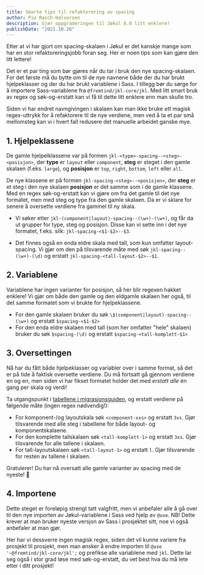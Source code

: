 ```yaml
---
title: Smarte tips til refaktorering av spacing
author: Pio Rasch-Halvorsen
description: Gjør oppgraderingen til Jøkul 8.0 litt enklere!
publishDate: "2021.10.26"
---
```


<Ingress>
    Etter at vi har gjort om spacing-skalaen i Jøkul er det kanskje mange som har en stor refaktoreringsjobb foran seg.
    Her er noen tips som kan gjøre den litt lettere!
</Ingress>

Det er et par ting som bør gjøres når du tar i bruk den nye spacing-skalaen. For det første må du bytte om til de nye navnene både der du har brukt hjelpeklasser og der du har brukt variablene i Sass. I tillegg bør du sørge for å importere Sass-variablene fra `@fremtind/jkl-core/jkl`. Med litt smart bruk av regex og søk-og-erstatt kan vi få til dette litt enklere enn man skulle tro.

Siden vi har endret navngivingen i skalaen kan man ikke bruke _ett_ magisk regex-uttrykk for å refaktorere til de nye verdiene, men ved å ta et par små mellomsteg kan vi i hvert fall redusere det manuelle arbeidet ganske mye.

## 1. Hjelpeklassene

De gamle hjelpelklassene var på formen `jkl-<type>-spacing--<steg>-<posisjon>`, der **type** er `layout` eller `component`, **steg** er steget i den gamle skalaen (f.eks. `large`), og **posisjon** er `top`, `right`, `bottom`, `left` eller `all`.

De nye klassene er på formen `jkl-spacing-<steg>--<posisjon>`, der **steg** er et steg i den nye skalaen **posisjon** er det samme som i de gamle klassene. Med en regex søk-og-erstatt kan vi gjøre om fra det gamle til det nye formatet, men med steg og type fra den gamle skalaen. Da er vi sklare for senere å oversette verdiene fra gammel til ny skala.

-   Vi søker etter `jkl-(component|layout)-spacing--(\w+)-(\w+)`, og får da ut grupper for type, steg og posisjon. Disse kan vi sette inn i det nye formatet, f.eks. slik: `jkl-spacing-<$1-$2>--$3`.

-   Det finnes også en enda eldre skala med tall, som kun omfatter layout-spacing. Vi gjør om den på tilsvarende måte med søk `jkl-spacing--(\w+)-(\d)` og erstatt `jkl-spacing-<tall-layout-$2>--$1`.

## 2. Variablene

Variablene har ingen varianter for posisjon, så her blir regexen hakket enklere! Vi gjør om både den gamle og den eldgamle skalaen her også, til det samme formatet som vi brukte for hjelpeklassene.

-   For den gamle skalaen bruker du søk `\$(component|layout)-spacing--(\w+)` og erstatt `$spacing-<$1-$2>`
-   For den enda eldre skalaen med tall (som her omfatter "hele" skalaen) bruker du søk `$spacing-(\d)` og erstatt `$spacing-<tall-komplett-$1>`

## 3. Oversettingen

Nå har du fått både hjelpeklasser og variabler over i samme format, så det er på tide å faktisk oversette verdiene. Du må fortsatt gå gjennom verdiene en og en, men siden vi har fikset formatet holder det med _erstatt alle_ én gang per skala og verdi!

Ta utgangspunkt i [tabellene i migrasjonsguiden](https://github.com/fremtind/jokul/blob/main/packages/core/MIGRATION.md#variabler-i-spacingskalaen), og erstatt verdiene på følgende måte (ingen regex nødvendig!):

-   For komponent-/og layoutskala søk `<component-xxs>` og erstatt `3xs`. Gjør tilsvarende med alle steg i tabellene for både layout- og komponentskalaene.
-   For den komplette tallskalaen søk `<tall-komplett-1>` og erstatt `3xs`. Gjør tilsvarende for alle tallene i skalaen.
-   For tall-layoutskalaen søk `<tall-layout-1>` og erstatt `l`. Gjør tilsvarende for resten av tallene i skalaen.

Gratulerer! Du har nå oversatt alle gamle varianter av spacing med de nyeste! 🎉

## 4. Importene

Dette steget er foreløpig strengt tatt valgfritt, men vi anbefaler alle å gå over til den nye importen av Jøkul-variablene i Sass ved hjelp av `@use`. NB! Dette krever at man bruker nyeste versjon av Sass i prosjektet sitt, noe vi også anbefaler at man gjør.

Her har vi dessverre ingen magisk regex, siden det vil kunne variere fra prosjekt til prosjekt, men man ønsker å endre importen til `@use '~@fremtind/jkl-core/jkl';` og prefikse alle variablene med `jkl`. Dette lar seg også i stor grad løse med søk-og-erstatt, du vet best hva du må lete etter i ditt prosjekt!
